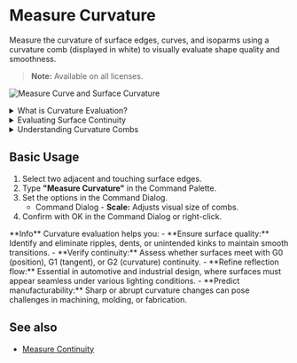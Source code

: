 
# Measure Curvature

<Reference shortcut="" command="Measure Curvature" button="" />

Measure the curvature of surface edges, curves, and isoparms using a curvature comb (displayed in white) to visually evaluate shape quality and smoothness.

> **Note:** Available on all licenses.

![Measure Curve and Surface Curvature](/img/measure-curve-surface-curvature.png)


<details>
  <summary>What is Curvature Evaluation?</summary>
  <div className="px-4">
    <p className="mt-2 space-y-4">
      The <strong>Measure Curvature</strong> tool analyzes the curvature of curves or surfaces to help you evaluate smoothness and continuity.
      It displays curvature combs that represent the curvature radius at different points, which is especially helpful for ensuring high-quality surfaces.
    </p>

    <img src="/img/curvature-comb.png" alt="Curvature Comb" className="mt-4" />
  </div>
</details>


<details>
  <summary>Evaluating Surface Continuity</summary>
  <p className="mt-2">
    Use the tool to assess whether the surface or curve has **G0**, **G1**, **G2** and **G3** continuity connection across. 
    <ul>
    - **G0** (Position Continuity) - The surfaces and curves meet at the same point, but there may be a visible angle or break. 
    - **G1** (Tangent Continuity) - The surfaces and curves not only meet, but their tangents (direction of flow) align.  
    - **G2** (Curvature Continuity) - The curvature (rate of change of the tangent) matches across the connection. This results in a very smooth, flowing transition with no visual or reflective break.  
    - **G3** (Acceleration Continuity) -  Also known as "rate of curvature continuity", G3 ensures that the change in curvature is smooth across the junction. This eliminates even subtle reflection breaks. 
    </ul>

    For more information on Continuity, click [here](/cad-essentials/continuity-curve-and-surface). 

    ![Curvature Examples on G0, G1, and G2](/img/curvature-0.png)
  </p>
</details>

<details>
  <summary>Understanding Curvature Combs</summary>
  <p>
  The curvature comb plots are read by observing how the lengths of the comb lines vary along the curve from beginning to end.

  Below are examples of how to read them:
      <ul>
      - **1.** When the comb lines are of equal length, it indicates a uniform radius such as in a circular arc.  
      - **2.** Variation in the length of the comb lines signals a change in curvature, representing acceleration or deceleration in the curve's form.  
      - **3.** Inflection is shown where the comb lines flip sides and at the exact point, the comb line length becomes zero (no curvature) and the curve is momentarily flat.  
      - **4.** Breaks in the comb lines indicate curvature discrepancies across edit points or between two curves.  
      </ul>

    ![Understanding Curvature Combs](/img/curvature-comb-1.png)

  </p>
</details>

## Basic Usage

1. Select two adjacent and touching surface edges.
2. Type **"Measure Curvature"** in the Command Palette.
3. Set the options in the Command Dialog.
   - <Kst>Command Dialog</Kst>
         - **Scale:** Adjusts visual size of combs.
4. Confirm with OK in the Command Dialog or right-click.

<VideoPlayer fileName="measure-curvature-0"/>

<Callout type="info" emoji="💡">
**Info**    
Curvature evaluation helps you:
    - **Ensure surface quality:** Identify and eliminate ripples, dents, or unintended kinks to maintain smooth transitions.
    - **Verify continuity:** Assess whether surfaces meet with G0 (position), G1 (tangent), or G2 (curvature) continuity.
    - **Refine reflection flow:** Essential in automotive and industrial design, where surfaces must appear seamless under various lighting conditions.
    - **Predict manufacturability:** Sharp or abrupt curvature changes can pose challenges in machining, molding, or fabrication.
</Callout>

## See also
- [Measure Continuity](/solid/measure-continuity)
